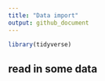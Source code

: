```yaml
---
title: "Data import"
output: github_document
---
```


```r
library(tidyverse)
```

## read in some data 
